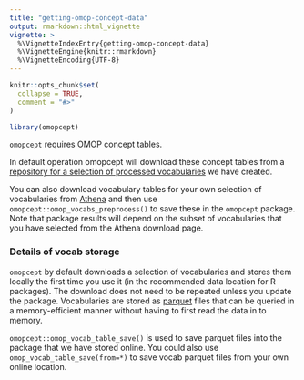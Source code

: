```yaml
---
title: "getting-omop-concept-data"
output: rmarkdown::html_vignette
vignette: >
  %\VignetteIndexEntry{getting-omop-concept-data}
  %\VignetteEngine{knitr::rmarkdown}
  %\VignetteEncoding{UTF-8}
---
```


```r
knitr::opts_chunk$set(
  collapse = TRUE,
  comment = "#>"
)
```

```r
library(omopcept)
```


`omopcept` requires OMOP concept tables.

In default operation omopcept will download these concept tables from a [repository for a selection of processed vocabularies](https://github.com/SAFEHR-data/omop-vocabs-processed) we have created.

You can also download vocabulary tables for your own selection of vocabularies from [Athena](https://athena.ohdsi.org/) and then use `omopcept::omop_vocabs_preprocess()` to save these in the `omopcept` package. Note that package results will depend on the subset of vocabularies that you have selected from the Athena download page.


### Details of vocab storage

`omopcept` by default downloads a selection of vocabularies and stores them locally the first time you use it (in the recommended data location for R packages). The download does not need to be repeated unless you update the package. Vocabularies are stored as [parquet](https://parquet.apache.org/) files that can be queried in a memory-efficient manner without having to first read the data in to memory.

`omopcept::omop_vocab_table_save()` is used to save parquet files into the package that we have stored online. You could also use `omop_vocab_table_save(from=*)` to save vocab parquet files from your own online location.
